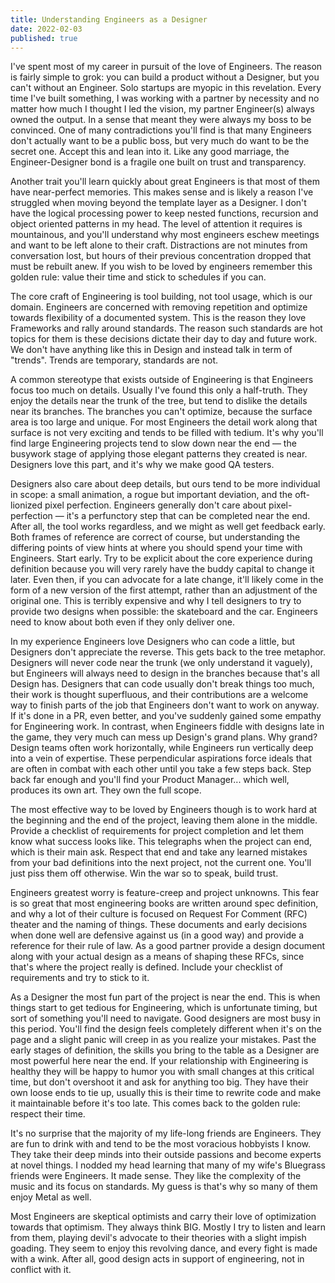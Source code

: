 ```yaml
---
title: Understanding Engineers as a Designer
date: 2022-02-03
published: true
---
```


I've spent most of my career in pursuit of the love of Engineers. The reason is fairly simple to grok: you can build a product without a Designer, but you can't without an Engineer. Solo startups are myopic in this revelation. Every time I've built something, I was working with a partner by necessity and no matter how much I thought I led the vision, my partner Engineer(s) always owned the output. In a sense that meant they were always my boss to be convinced. One of many contradictions you'll find is that many Engineers don't actually want to be a public boss, but very much do want to be the secret one. Accept this and lean into it. Like any good marriage, the Engineer-Designer bond is a fragile one built on trust and transparency.

Another trait you'll learn quickly about great Engineers is that most of them have near-perfect memories. This makes sense and is likely a reason I've struggled when moving beyond the template layer as a Designer. I don't have the logical processing power to keep nested functions, recursion and object oriented patterns in my head. The level of attention it requires is mountainous, and you'll understand why most engineers eschew meetings and want to be left alone to their craft. Distractions are not minutes from conversation lost, but hours of their previous concentration dropped that must be rebuilt anew. If you wish to be loved by engineers remember this golden rule: value their time and stick to schedules if you can.

The core craft of Engineering is tool building, not tool usage, which is our domain. Engineers are concerned with removing repetition and optimize towards flexibility of a documented system. This is the reason they love Frameworks and rally around standards. The reason such standards are hot topics for them is these decisions dictate their day to day and future work. We don't have anything like this in Design and instead talk in term of "trends". Trends are temporary, standards are not.

A common stereotype that exists outside of Engineering is that Engineers focus too much on details. Usually I've found this only a half-truth. They enjoy the details near the trunk of the tree, but tend to dislike the details near its branches. The branches you can't optimize, because the surface area is too large and unique. For most Engineers the detail work along that surface is not very exciting and tends to be filled with tedium. It's why you'll find large Engineering projects tend to slow down near the end — the busywork stage of applying those elegant patterns they created is near. Designers love this part, and it's why we make good QA testers.

Designers also care about deep details, but ours tend to be more individual in scope: a small animation, a rogue but important deviation, and the oft-lionized pixel perfection. Engineers generally don't care about pixel-perfection — it's a perfunctory step that can be completed near the end. After all, the tool works regardless, and we might as well get feedback early. Both frames of reference are correct of course, but understanding the differing points of view hints at where you should spend your time with Engineers. Start early. Try to be explicit about the core experience during definition because you will very rarely have the buddy capital to change it later. Even then, if you can advocate for a late change, it'll likely come in the form of a new version of the first attempt, rather than an adjustment of the original one. This is terribly expensive and why I tell designers to try to provide two designs when possible: the skateboard and the car. Engineers need to know about both even if they only deliver one.

In my experience Engineers love Designers who can code a little, but Designers don't appreciate the reverse. This gets back to the tree metaphor. Designers will never code near the trunk (we only understand it vaguely), but Engineers will always need to design in the branches because that's all Design has. Designers that can code usually don't break things too much, their work is thought superfluous, and their contributions are a welcome way to finish parts of the job that Engineers don't want to work on anyway. If it's done in a PR, even better, and you've suddenly gained some empathy for Engineering work. In contrast, when Engineers fiddle with designs late in the game, they very much can mess up Design's grand plans. Why grand? Design teams often work horizontally, while Engineers run vertically deep into a vein of expertise. These perpendicular aspirations force ideals that are often in combat with each other until you take a few steps back. Step back far enough and you'll find your Product Manager... which well, produces its own art. They own the full scope.

The most effective way to be loved by Engineers though is to work hard at the beginning and the end of the project, leaving them alone in the middle. Provide a checklist of requirements for project completion and let them know what success looks like. This telegraphs when the project can end, which is their main ask. Respect that end and take any learned mistakes from your bad definitions into the next project, not the current one. You'll just piss them off otherwise. Win the war so to speak, build trust.

Engineers greatest worry is feature-creep and project unknowns. This fear is so great that most engineering books are written around spec definition, and why a lot of their culture is focused on Request For Comment (RFC) theater and the naming of things. These documents and early decisions when done well are defensive against us (in a good way) and provide a reference for their rule of law. As a good partner provide a design document along with your actual design as a means of shaping these RFCs, since that's where the project really is defined. Include your checklist of requirements and try to stick to it.

As a Designer the most fun part of the project is near the end. This is when things start to get tedious for Engineering, which is unfortunate timing, but sort of something you'll need to navigate. Good designers are most busy in this period. You'll find the design feels completely different when it's on the page and a slight panic will creep in as you realize your mistakes. Past the early stages of definition, the skills you bring to the table as a Designer are most powerful here near the end. If your relationship with Engineering is healthy they will be happy to humor you with small changes at this critical time, but don't overshoot it and ask for anything too big. They have their own loose ends to tie up, usually this is their time to rewrite code and make it maintainable before it's too late. This comes back to the golden rule: respect their time.

It's no surprise that the majority of my life-long friends are Engineers. They are fun to drink with and tend to be the most voracious hobbyists I know. They take their deep minds into their outside passions and become experts at novel things. I nodded my head learning that many of my wife's Bluegrass friends were Engineers. It made sense. They like the complexity of the music and its focus on standards. My guess is that's why so many of them enjoy Metal as well.

Most Engineers are skeptical optimists and carry their love of optimization towards that optimism. They always think BIG. Mostly I try to listen and learn from them, playing devil's advocate to their theories with a slight impish goading. They seem to enjoy this revolving dance, and every fight is made with a wink. After all, good design acts in support of engineering, not in conflict with it.

